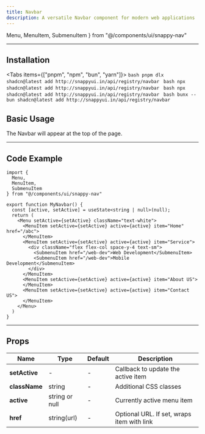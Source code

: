 ```yaml
---
title: Navbar
description: A versatile Navbar component for modern web applications
---
```


  Menu,
  MenuItem,
  SubmenuItem
} from "@/components/ui/snappy-nav"


---

## Installation

<Tabs items={["pnpm", "npm", "bun", "yarn"]}>
  <Tab value="pnpm">
    ```bash
    pnpm dlx shadcn@latest add http://snappyui.in/api/registry/navbar
    ```
  </Tab>
  <Tab value="npm">
    ```bash
    npx shadcn@latest add http://snappyui.in/api/registry/navbar
    ```
  </Tab>
  <Tab value="yarn">
    ```bash
    npx shadcn@latest add http://snappyui.in/api/registry/navbar
    ```
  </Tab>
  <Tab value="bun">
    ```bash
    bunx --bun shadcn@latest add http://snappyui.in/api/registry/navbar
    ```
  </Tab>
</Tabs>
## Basic Usage

<div className="flex flex-col items-center justify-center mb-6 border-1 gap-1 border-zinc-800 rounded-lg py-5">
 <div className="relative w-full flex items-center justify-center">
        <MyNavbar />
        <p className="text-black dark:text-white">
          The Navbar will appear at the top of the page.
        </p>
      </div>
</div>

---

## Code Example

```tsx
import {
  Menu,
  MenuItem,
  SubmenuItem
} from "@/components/ui/snappy-nav"

export function MyNavbar() {
  const [active, setActive] = useState<string | null>(null);
  return (
    <Menu setActive={setActive} className="text-white">
      <MenuItem setActive={setActive} active={active} item="Home" href="/abc">
      </MenuItem>
      <MenuItem setActive={setActive} active={active} item="Service">
        <div className="flex flex-col space-y-4 text-sm">
          <SubmenuItem href="/web-dev">Web Development</SubmenuItem>
          <SubmenuItem href="/web-dev">Mobile Development</SubmenuItem>
        </div>
      </MenuItem>
      <MenuItem setActive={setActive} active={active} item="About US">
      </MenuItem>
      <MenuItem setActive={setActive} active={active} item="Contact US">
      </MenuItem>
    </Menu>
  )
}

```

---

## Props

| <b>Name</b>        | <b>Type</b>         | <b>Default</b>   | <b>Description</b>                              |
|------------|-------------|-----------|------------------------------------------|
| **setActive**  | -      | -         |   Callback to update the active item                 |
| **className** | string    | -         | Additional CSS classes                  |
| **active** | string or null     | -        | Currently active menu item           |
| **href**  | string(url)      | -       | Optional URL. If set, wraps item with link|
